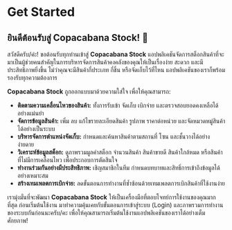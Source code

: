 # Get Started

## ยินดีต้อนรับสู่ Copacabana Stock! 🎉

สวัสดีครับ/ค่ะ! ขอต้อนรับทุกท่านเข้าสู่ **Copacabana Stock** แอปพลิเคชันจัดการสต็อกสินค้าที่จะมาเป็นผู้ช่วยคนสำคัญในการบริหารจัดการสินค้าคงคลังของคุณให้เป็นเรื่องง่าย สะดวก และมีประสิทธิภาพยิ่งขึ้น ไม่ว่าคุณจะมีสินค้ากี่ประเภท กี่ชิ้น หรือจัดเก็บไว้ที่ไหน แอปพลิเคชันของเราก็พร้อมรองรับทุกความต้องการ

**Copacabana Stock** ถูกออกแบบมาด้วยความใส่ใจ เพื่อให้คุณสามารถ:

- **ติดตามความเคลื่อนไหวของสินค้า:** ทั้งการรับเข้า จัดเก็บ เบิกจ่าย และตรวจสอบยอดคงเหลือได้อย่างแม่นยำ
- **จัดการข้อมูลสินค้า:** เพิ่ม ลบ แก้ไขรายละเอียดสินค้า รูปภาพ ราคาต่อหน่วย และจัดหมวดหมู่สินค้าได้อย่างเป็นระบบ
- **บริหารจัดการตำแหน่งจัดเก็บ:** กำหนดและค้นหาสินค้าตามสถานที่ โซน และชั้นวางได้อย่างง่ายดาย
- **วิเคราะห์ข้อมูลสต็อก:** ดูภาพรวมมูลค่าสต็อก จำนวนสินค้า สินค้าขายดี สินค้าใกล้หมด หรือสินค้าที่ไม่มีการเคลื่อนไหว เพื่อประกอบการตัดสินใจ
- **ทำงานร่วมกันอย่างมีประสิทธิภาพ:** เชิญสมาชิกในทีม กำหนดบทบาทและสิทธิ์การเข้าถึงข้อมูลได้อย่างเหมาะสม
- **สร้างเทมเพลตการเบิกจ่าย:** ลดขั้นตอนการทำงานที่ซ้ำซ้อนด้วยเทมเพลตการเบิกสินค้าที่ใช้งานง่าย

เรามุ่งมั่นที่จะพัฒนา **Copacabana Stock** ให้เป็นเครื่องมือที่ตอบโจทย์การใช้งานของคุณมากที่สุด ก่อนเริ่มต้นใช้งาน มาทำความคุ้นเคยกับขั้นตอนการเข้าสู่ระบบ (Login) และภาพรวมการทำงานของระบบกันก่อนนะครับ/คะ เพื่อให้คุณสามารถเริ่มต้นใช้งานแอปพลิเคชันของเราได้อย่างเต็มศักยภาพ!
